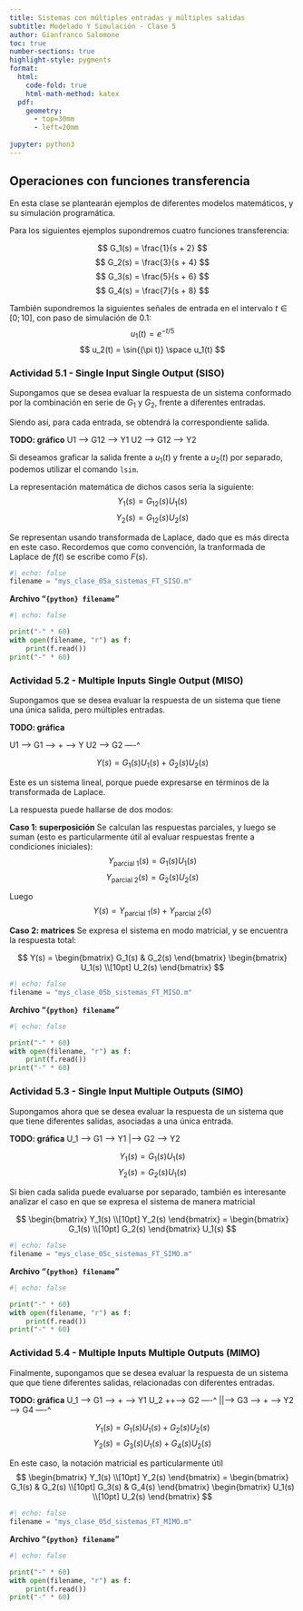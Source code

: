 ```yaml
---
title: Sistemas con múltiples entradas y múltiples salidas
subtitle: Modelado Y Simulación - Clase 5
author: Gianfranco Salomone
toc: true
number-sections: true
highlight-style: pygments
format: 
  html: 
    code-fold: true
    html-math-method: katex
  pdf: 
    geometry: 
      - top=30mm
      - left=20mm
    
jupyter: python3
---
```




## Operaciones con funciones transferencia
En esta clase se plantearán ejemplos de diferentes modelos matemáticos, y su simulación programática.

Para los siguientes ejemplos supondremos cuatro funciones transferencia:

$$ G_1(s) = \frac{1}{s + 2} $$
$$ G_2(s) = \frac{3}{s + 4} $$
$$ G_3(s) = \frac{5}{s + 6} $$
$$ G_4(s) = \frac{7}{s + 8} $$

También supondremos la siguientes señales de entrada en el intervalo $t\in[0;10]$, con paso de simulación de $0.1$:
$$ u_1(t) = e^{-t/5} $$
$$ u_2(t) = \sin{(\pi t)} \space u_1(t) $$

### Actividad 5.1 - Single Input Single Output (SISO)
Supongamos que se desea evaluar la respuesta de un sistema conformado por la combinación en serie de $G_1$ y $G_2$, frente a diferentes entradas.

Siendo así, para cada entrada, se obtendrá la correspondiente salida.


**TODO: gráfico**
U1 --> G12 --> Y1
U2 --> G12 --> Y2


Si deseamos graficar la salida frente a $u_1(t)$ y frente a $u_2(t)$ por separado, podemos utilizar el comando `lsim`.

La representación matemática de dichos casos sería la siguiente:
$$ Y_1(s) = G_{12}(s) U_1(s) $$
$$ Y_2(s) = G_{12}(s) U_2(s) $$

Se representan usando transformada de Laplace, dado que es más directa en este caso. Recordemos que como convención, la tranformada de Laplace de $f(t)$ se escribe como $F(s)$.

```python
#| echo: false
filename = "mys_clase_05a_sistemas_FT_SISO.m"
```
**Archivo "`{python} filename`"**

```python
#| echo: false

print("-" * 60)
with open(filename, "r") as f:
    print(f.read())
print("-" * 60)
```

### Actividad 5.2 - Multiple Inputs Single Output (MISO)
Supongamos que se desea evaluar la respuesta de un sistema que tiene una única salida, pero múltiples entradas.

**TODO: gráfica**

U1 --> G1 --> + --> Y
U2 --> G2 ----^

$$ Y(s) = G_1(s) U_1(s) + G_2(s) U_2(s) $$

Este es un sistema lineal, porque puede expresarse en términos de la transformada de Laplace.

La respuesta puede hallarse de dos modos:

**Caso 1: superposición**
Se calculan las respuestas parciales, y luego se suman (esto es particularmente útil al evaluar respuestas frente a condiciones iniciales):
$$ Y_\text{parcial 1}(s) = G_1(s) U_1(s) $$
$$ Y_\text{parcial 2}(s) = G_2(s) U_2(s) $$

Luego 
$$ Y(s) = Y_\text{parcial 1}(s) + Y_\text{parcial 2}(s) $$


**Caso 2: matrices**
Se expresa el sistema en modo matricial, y se encuentra la respuesta total: 

$$ Y(s) = \begin{bmatrix} G_1(s) & G_2(s) \end{bmatrix} \begin{bmatrix} U_1(s) \\[10pt] U_2(s) \end{bmatrix} $$


```python
#| echo: false
filename = "mys_clase_05b_sistemas_FT_MISO.m"
```
**Archivo "`{python} filename`"**

```python
#| echo: false

print("-" * 60)
with open(filename, "r") as f:
    print(f.read())
print("-" * 60)
```


### Actividad 5.3 - Single Input Multiple Outputs (SIMO)
Supongamos ahora que se desea evaluar la respuesta de un sistema que que tiene diferentes salidas, asociadas a una única entrada.

**TODO: gráfica**
U_1 ----> G1 --> Y1
     |--> G2 --> Y2

$$ Y_1(s) = G_1(s) U_1(s) $$
$$ Y_2(s) = G_2(s) U_1(s) $$

Si bien cada salida puede evaluarse por separado, también es interesante analizar el caso en que se expresa el sistema de manera matricial

$$ \begin{bmatrix} Y_1(s) \\[10pt] Y_2(s) \end{bmatrix} = \begin{bmatrix} G_1(s) \\[10pt] G_2(s) \end{bmatrix} U_1(s) $$


```python
#| echo: false
filename = "mys_clase_05c_sistemas_FT_SIMO.m"
```
**Archivo "`{python} filename`"**

```python
#| echo: false

print("-" * 60)
with open(filename, "r") as f:
    print(f.read())
print("-" * 60)
```

### Actividad 5.4 - Multiple Inputs Multiple Outputs (MIMO)
Finalmente, supongamos que se desea evaluar la respuesta de un sistema que que tiene diferentes salidas, relacionadas con diferentes entradas. 

**TODO: gráfica**
U_1 ----> G1 --> + --> Y1
U_2 ++--> G2 ----^
    ||--> G3 --> + --> Y2
    ----> G4 ----^


$$ Y_1(s) = G_1(s) U_1(s) + G_2(s) U_2(s) $$
$$ Y_2(s) = G_3(s) U_1(s) + G_4(s) U_2(s) $$

En este caso, la notación matricial es particularmente útil
$$ 
\begin{bmatrix} 
  Y_1(s) \\[10pt] 
  Y_2(s) 
\end{bmatrix} = 
\begin{bmatrix}
  G_1(s) & G_2(s) \\[10pt]
  G_3(s) & G_4(s)
\end{bmatrix} 
\begin{bmatrix}
  U_1(s) \\[10pt]
  U_2(s)
\end{bmatrix} 
$$


```python
#| echo: false
filename = "mys_clase_05d_sistemas_FT_MIMO.m"
```
**Archivo "`{python} filename`"**

```python
#| echo: false

print("-" * 60)
with open(filename, "r") as f:
    print(f.read())
print("-" * 60)
```
